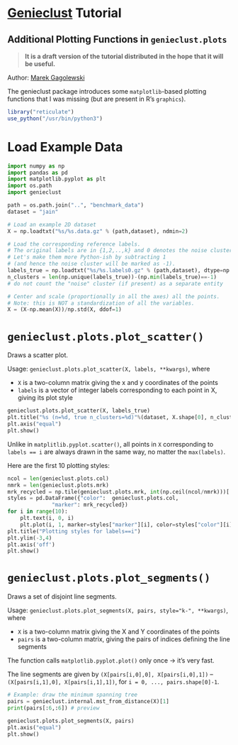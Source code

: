 # [Genieclust](https://github.com/gagolews/genieclust) Tutorial

## Additional Plotting Functions in `genieclust.plots`

> **It is a draft version of the tutorial distributed
> in the hope that it will be useful.**

Author: [Marek Gagolewski](http://www.gagolewski.com)

The genieclust package introduces some `matplotlib`-based plotting
functions that I was missing (but are present in R's `graphics`).



```r
library("reticulate")
use_python("/usr/bin/python3")
```




# Load Example Data


```python
import numpy as np
import pandas as pd
import matplotlib.pyplot as plt
import os.path
import genieclust
```


```python
path = os.path.join("..", "benchmark_data")
dataset = "jain"

# Load an example 2D dataset
X = np.loadtxt("%s/%s.data.gz" % (path,dataset), ndmin=2)

# Load the corresponding reference labels.
# The original labels are in {1,2,..,k} and 0 denotes the noise cluster.
# Let's make them more Python-ish by subtracting 1
# (and hence the noise cluster will be marked as -1).
labels_true = np.loadtxt("%s/%s.labels0.gz" % (path,dataset), dtype=np.intp)-1
n_clusters = len(np.unique(labels_true))-(np.min(labels_true)==-1)
# do not count the "noise" cluster (if present) as a separate entity

# Center and scale (proportionally in all the axes) all the points.
# Note: this is NOT a standardization of all the variables.
X = (X-np.mean(X))/np.std(X, ddof=1)
```




# `genieclust.plots.plot_scatter()`

Draws a scatter plot.

Usage: `genieclust.plots.plot_scatter(X, labels, **kwargs)`, where

* `X` is a two-column matrix giving the x and y coordinates of the points
* `labels` is a vector of integer labels corresponding
to each point in X, giving its plot style


```python
genieclust.plots.plot_scatter(X, labels_true)
plt.title("%s (n=%d, true n_clusters=%d)"%(dataset, X.shape[0], n_clusters))
plt.axis("equal")
plt.show()
```



Unlike in `matplitlib.pyplot.scatter()`, all points in `X`
corresponding to `labels == i` are always drawn in the same way,
    no matter the `max(labels)`.

Here are the first 10 plotting styles:


```python
ncol = len(genieclust.plots.col)
nmrk = len(genieclust.plots.mrk)
mrk_recycled = np.tile(genieclust.plots.mrk, int(np.ceil(ncol/nmrk)))[:ncol]
styles = pd.DataFrame({"color":  genieclust.plots.col,
              "marker": mrk_recycled})
for i in range(10):
    plt.text(i, 0, i)
    plt.plot(i, 1, marker=styles["marker"][i], color=styles["color"][i])
plt.title("Plotting styles for labels==i")
plt.ylim(-3,4)
plt.axis('off')
plt.show()
```




# `genieclust.plots.plot_segments()`

Draws a set of disjoint line segments.

Usage: `genieclust.plots.plot_segments(X, pairs, style="k-", **kwargs)`, where

* `X` is a two-column matrix giving the X and Y coordinates of the points
* `pairs` is a two-column matrix, giving the pairs of indices
        defining the line segments

The function calls `matplotlib.pyplot.plot()` only once → it's very fast.

The line segments are given by
    `(X[pairs[i,0],0], X[pairs[i,0],1])` -- `(X[pairs[i,1],0], X[pairs[i,1],1])`,
    for `i = 0, ..., pairs.shape[0]-1`.


```python
# Example: draw the minimum spanning tree
pairs = genieclust.internal.mst_from_distance(X)[1]
print(pairs[:6,:6]) # preview
```

```python
genieclust.plots.plot_segments(X, pairs)
plt.axis("equal")
plt.show()
```

